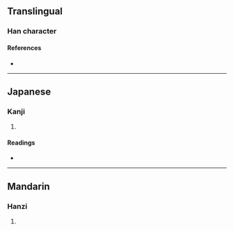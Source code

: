 {{character info/new}}
==Translingual==

===Han character===
{{Han char|rn=18|rad=刀|as=13|sn=15|four=|canj=WILN|ids=⿰蜀刂}}

====References====
* {{Han ref|kx=0144.280|dkj=02212|dj=0325.090|hdz=10358.080|uh=5285|ud=21125}}

----

==Japanese==

===Kanji===
{{ja-kanji|grade=|rs=刀13}}

# {{defn|lang=ja|sort=刀13}}

====Readings====
* {{ja-readings|on=[[たく]] (taku)|kun=}}

----

==Mandarin==

===Hanzi===
{{cmn-hanzi|pin=[[pǐ]] ([[pi3]]), [[zhuò]] ([[zhuo4]])|wg=p'i<sup>3</sup>, cho<sup>4</sup>}}

# {{defn|lang=cmn|sort=刀13}}